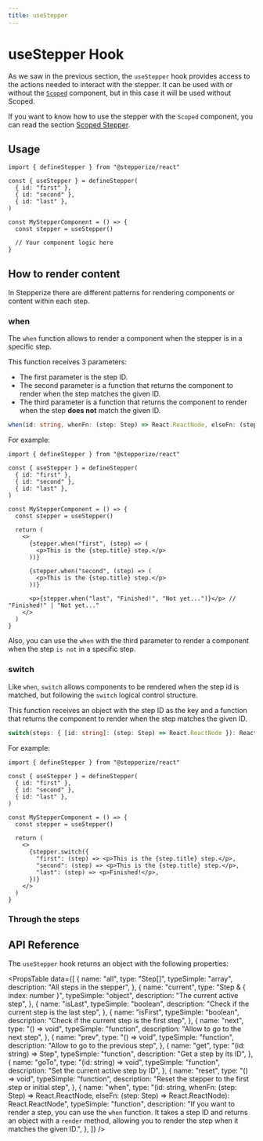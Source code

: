 ```yaml
---
title: useStepper
---
```



# useStepper Hook

As we saw in the previous section, the `useStepper` hook provides access to the actions needed to interact with the stepper.
It can be used with or without the [`Scoped`](./scoped-stepper.mdx) component, but in this case it will be used without Scoped.

If you want to know how to use the stepper with the `Scoped` component, you can read the section [Scoped Stepper](./scoped-stepper.mdx).

## Usage

```tsx
import { defineStepper } from "@stepperize/react"

const { useStepper } = defineStepper(
  { id: "first" },
  { id: "second" },
  { id: "last" },
)

const MyStepperComponent = () => {
  const stepper = useStepper()

  // Your component logic here
}
```

## How to render content

In Stepperize there are different patterns for rendering components or content within each step.

### when

The `when` function allows to render a component when the stepper is in a specific step.

This function receives 3 parameters:

- The first parameter is the step ID.
- The second parameter is a function that returns the component to render when the step matches the given ID.
- The third parameter is a function that returns the component to render when the step **does not** match the given ID.

```ts
when(id: string, whenFn: (step: Step) => React.ReactNode, elseFn: (step: Step) => React.ReactNode): React.ReactNode
```

For example:

```tsx
import { defineStepper } from "@stepperize/react"

const { useStepper } = defineStepper(
  { id: "first" },
  { id: "second" },
  { id: "last" },
)

const MyStepperComponent = () => {
  const stepper = useStepper()

  return (
    <>
      {stepper.when("first", (step) => (
        <p>This is the {step.title} step.</p>
      ))}

      {stepper.when("second", (step) => (
        <p>This is the {step.title} step.</p>
      ))}

      <p>{stepper.when("last", "Finished!", "Not yet...")}</p> // "Finished!" | "Not yet..."
    </>
  )
}
```

Also, you can use the `when` with the third parameter to render a component when the step `is not` in a specific step.

### switch

Like `when`, `switch` allows components to be rendered when the step id is matched, 
but following the `switch` logical control structure.

This function receives an object with the step ID as the key and a function that returns 
the component to render when the step matches the given ID.

```ts
switch(steps: { [id: string]: (step: Step) => React.ReactNode }): React.ReactNode
```

For example:

```tsx
import { defineStepper } from "@stepperize/react"

const { useStepper } = defineStepper(
  { id: "first" },
  { id: "second" },
  { id: "last" },
)

const MyStepperComponent = () => {
  const stepper = useStepper()

  return (
    <>
      {stepper.switch({
        "first": (step) => <p>This is the {step.title} step.</p>,
        "second": (step) => <p>This is the {step.title} step.</p>,
        "last": (step) => <p>Finished!</p>,
      })}
    </>
  )
}
```

### Through the steps

## API Reference

The `useStepper` hook returns an object with the following properties:

<PropsTable
  data={[
    {
      name: "all",
      type: "Step[]",
      typeSimple: "array",
      description: "All steps in the stepper",
    },
    {
      name: "current",
      type: "Step & { index: number }",
      typeSimple: "object",
      description: "The current active step",
    },
    {
      name: "isLast",
      typeSimple: "boolean",
      description: "Check if the current step is the last step",
    },
    {
      name: "isFirst",
      typeSimple: "boolean",
      description: "Check if the current step is the first step",
    },
    {
      name: "next",
      type: "() => void",
      typeSimple: "function",
      description: "Allow to go to the next step",
    },
    {
      name: "prev",
      type: "() => void",
      typeSimple: "function",
      description: "Allow to go to the previous step",
    },
    {
      name: "get",
      type: "(id: string) => Step",
      typeSimple: "function",
      description: "Get a step by its ID",
    },
    {
      name: "goTo",
      type: "(id: string) => void",
      typeSimple: "function",
      description: "Set the current active step by ID",
    },
    {
      name: "reset",
      type: "() => void",
      typeSimple: "function",
      description: "Reset the stepper to the first step or initial step",
    },
    {
      name: "when",
      type: "(id: string, whenFn: (step: Step) => React.ReactNode, elseFn: (step: Step) => React.ReactNode): React.ReactNode",
      typeSimple: "function",
      description: "If you want to render a step, you can use the `when` function. It takes a step ID and returns an object with a `render` method, allowing you to render the step when it matches the given ID.",
    },
  ]}
/>